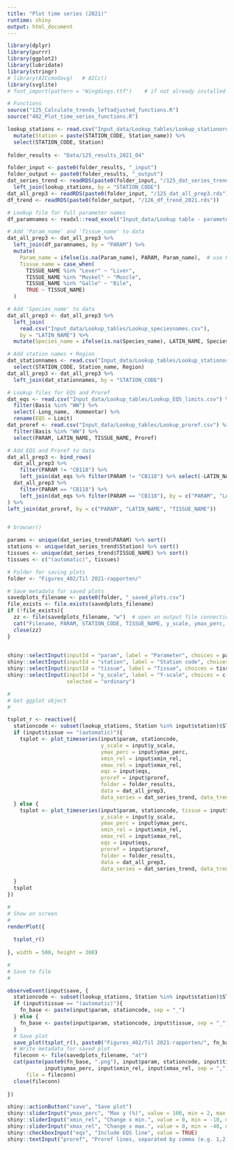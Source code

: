 ```yaml
---
title: "Plot time series (2021)"
runtime: shiny
output: html_document
---
```


```r

library(dplyr)
library(purrr)
library(ggplot2)
library(lubridate)
library(stringr)
# library(AICcmodavg)   # AICc()
library(svglite)
# font_import(pattern = "Wingdings.ttf")    # if not already installed on your PC

# Functions  
source("125_Calculate_trends_leftadjusted_functions.R")
source("402_Plot_time_series_functions.R")

```

```r

lookup_stations <- read.csv("Input_data/Lookup_tables/Lookup_stationorder.csv") %>%
  mutate(Station = paste(STATION_CODE, Station_name)) %>%
  select(STATION_CODE, Station)
  
folder_results <- "Data/125_results_2021_04"

folder_input <- paste0(folder_results, "_input")
folder_output <- paste0(folder_results, "_output")
dat_series_trend <- readRDS(paste0(folder_input, "/125_dat_series_trend.rds")) %>%
  left_join(lookup_stations, by = "STATION_CODE")
dat_all_prep3 <- readRDS(paste0(folder_input, "/125_dat_all_prep3.rds"))
df_trend <- readRDS(paste0(folder_output, "/126_df_trend_2021.rds"))

# Lookup file for full parameter names
df_paramnames <- readxl::read_excel("Input_data/Lookup table - parameter names for plots.xlsx")

# Add 'Param_name' and 'Tissue_name' to data    
dat_all_prep3 <- dat_all_prep3 %>%
  left_join(df_paramnames, by = "PARAM") %>%
  mutate(
    Param_name = ifelse(is.na(Param_name), PARAM, Param_name),  # use PARAM if Param_name is lacking
    Tissue_name = case_when(
      TISSUE_NAME %in% "Lever" ~ "Liver",
      TISSUE_NAME %in% "Muskel" ~ "Muscle",
      TISSUE_NAME %in% "Galle" ~ "Bile",
      TRUE ~ TISSUE_NAME)
  )

# Add 'Species_name' to data    
dat_all_prep3 <- dat_all_prep3 %>%
  left_join(
    read.csv("Input_data/Lookup_tables/Lookup_speciesnames.csv"), 
    by = "LATIN_NAME") %>%
  mutate(Species_name = ifelse(is.na(Species_name), LATIN_NAME, Species_name))

# Add station names + Region 
dat_stationnames <- read.csv("Input_data/Lookup_tables/Lookup_stationorder.csv") %>%
  select(STATION_CODE, Station_name, Region)
dat_all_prep3 <- dat_all_prep3 %>%
  left_join(dat_stationnames, by = "STATION_CODE")

# Lookup files for EQS and Proref   
dat_eqs <- read.csv("Input_data/Lookup_tables/Lookup_EQS_limits.csv") %>%
  filter(Basis %in% "WW") %>%
  select(-Long_name, -Kommentar) %>%
  rename(EQS = Limit)
dat_proref <- read.csv("Input_data/Lookup_tables/Lookup_proref.csv") %>%
  filter(Basis %in% "WW") %>%
  select(PARAM, LATIN_NAME, TISSUE_NAME, Proref) 

# Add EQS and Proref to data    
dat_all_prep3 <- bind_rows(
  dat_all_prep3 %>%
    filter(PARAM != "CB118") %>%
    left_join(dat_eqs %>% filter(PARAM != "CB118") %>% select(-LATIN_NAME), by = "PARAM"),
  dat_all_prep3 %>%
    filter(PARAM == "CB118") %>%
    left_join(dat_eqs %>% filter(PARAM == "CB118"), by = c("PARAM", "LATIN_NAME"))
) %>%
left_join(dat_proref, by = c("PARAM", "LATIN_NAME", "TISSUE_NAME"))


# browser()

params <- unique(dat_series_trend$PARAM) %>% sort()
stations <- unique(dat_series_trend$Station) %>% sort()
tissues <- unique(dat_series_trend$TISSUE_NAME) %>% sort()
tissues <- c("(automatic)", tissues)

# Folder for saving plots
folder <- "Figures_402/Til 2021-rapporten/"

# Save metadata for saved plots
savedplots_filename <- paste0(folder, "_saved_plots.csv")  
file_exists <- file.exists(savedplots_filename)
if (!file_exists){
  zz <- file(savedplots_filename, "w")  # open an output file connection
  cat("Filename, PARAM, STATION_CODE, TISSUE_NAME, y_scale, ymax_perc, xmin_rel, xmax_rel\n", file = zz)
  close(zz)
}
  
```

```r

shiny::selectInput(inputId = "param", label = "Parameter", choices = params, selected = "HG")
shiny::selectInput(inputId = "station", label = "Station code", choices = stations, selected = "98B1")  
shiny::selectInput(inputId = "tissue", label = "Tissue", choices = tissues, selected = "(automatic)")    
shiny::selectInput(inputId = "y_scale", label = "Y-scale", choices = c("ordinary", "log numbers", "log scale"), 
                   selected = "ordinary")  

```

```r

#
# Get ggplot object   
#

tsplot_r <- reactive({
  stationcode <- subset(lookup_stations, Station %in% input$station)$STATION_CODE
  if (input$tissue == "(automatic)"){
    tsplot <- plot_timeseries(input$param, stationcode,
                              y_scale = input$y_scale,
                              ymax_perc = input$ymax_perc,
                              xmin_rel = input$xmin_rel,
                              xmax_rel = input$xmax_rel,
                              eqs = input$eqs,
                              proref = input$proref,
                              folder = folder_results, 
                              data = dat_all_prep3, 
                              data_series = dat_series_trend, data_trend = df_trend)
  } else {
    tsplot <- plot_timeseries(input$param, stationcode, tissue = input$tissue, 
                              y_scale = input$y_scale,
                              ymax_perc = input$ymax_perc,
                              xmin_rel = input$xmin_rel,
                              xmax_rel = input$xmax_rel,
                              eqs = input$eqs,
                              proref = input$proref,
                              folder = folder_results, 
                              data = dat_all_prep3, 
                              data_series = dat_series_trend, data_trend = df_trend)
    
  }
  tsplot
})

#
# Show on screen
#
renderPlot({
  
  tsplot_r()
  
}, width = 500, height = 300)

#
# Save to file
#

observeEvent(input$save, {
  stationcode <- subset(lookup_stations, Station %in% input$station)$STATION_CODE
  if (input$tissue == "(automatic)"){
    fn_base <- paste(input$param, stationcode, sep = "_")
  } else {
    fn_base <- paste(input$param, stationcode, input$tissue, sep = "_")
  }
  # Save plot
  save_plot(tsplot_r(), paste0("Figures_402/Til 2021-rapporten/", fn_base, ".png"))
  # Write metadata for saved plot
  fileconn <- file(savedplots_filename, "at")
  cat(paste(paste0(fn_base, ".png"), input$param, stationcode, input$tissue, input$y_scale, 
            input$ymax_perc, input$xmin_rel, input$xmax_rel, sep = ","), "\n",
      file = fileconn)
  close(fileconn)
  
})

```


```r

shiny::actionButton("save", "Save plot")
shiny::sliderInput("ymax_perc", "Max y (%)", value = 100, min = 2, max = 200, step = 2)
shiny::sliderInput("xmin_rel", "Change x min.", value = 0, min = -10, max = 40, step = 0.5)
shiny::sliderInput("xmax_rel", "Change x max.", value = 0, min = -40, max = 10, step = 0.5)
shiny::checkboxInput("eqs", "Include EQS line", value = TRUE)
shiny::textInput("proref", "Proref lines, separated by comma (e.g. 1,2,5)", value = "1")

```

